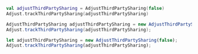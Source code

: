 <Tabs>
<Tab title="Kotlin" sync="kotlin">

```kotlin
val adjustThirdPartySharing = AdjustThirdPartySharing(false)
Adjust.trackThirdPartySharing(adjustThirdPartySharing)
```

</Tab>

<Tab title="Java" sync="java" >

```java
AdjustThirdPartySharing adjustThirdPartySharing = new AdjustThirdPartySharing(false);
Adjust.trackThirdPartySharing(adjustThirdPartySharing);
```

</Tab>

<Tab title="Javascript" sync="js" >

```js
let adjustThirdPartySharing = new AdjustThirdPartySharing(false);
Adjust.trackThirdPartySharing(adjustThirdPartySharing);
```

</Tab>
</Tabs>
